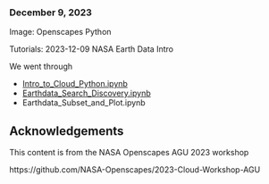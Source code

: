 ### December 9, 2023

Image: Openscapes Python

Tutorials: 2023-12-09 NASA Earth Data Intro

We went through

* [Intro_to_Cloud_Python.ipynb](Intro_to_Cloud_Python.ipynb)
* [Earthdata_Search_Discovery.ipynb](Earthdata_Search_Discovery.ipynb)
* Earthdata_Subset_and_Plot.ipynb


## Acknowledgements

This content is from the NASA Openscapes AGU 2023 workshop

https://github.com/NASA-Openscapes/2023-Cloud-Workshop-AGU
